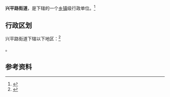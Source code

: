{{中国乡级行政区|62/04/03/004/000}}

'''兴平路街道'''，是{{PRC admin/fullname|62/04/03/004/000|3}}下辖的一个[[乡镇|乡镇]]级行政单位。<ref>{{PRC admin/ref sgc|{{PRC admin/parent|62/04/03/004/000}}}}</ref>

== 行政区划 ==

兴平路街道下辖以下地区：<ref>{{PRC admin/ref sgc|62/04/03/004/000}}</ref>

{{PRC admin/children|62/04/03/004/000}}。

== 参考资料 ==

{{reflist}}

{{行政区划小作品}}
{{PRC admin/navcat|62/04/03/004/000}}
